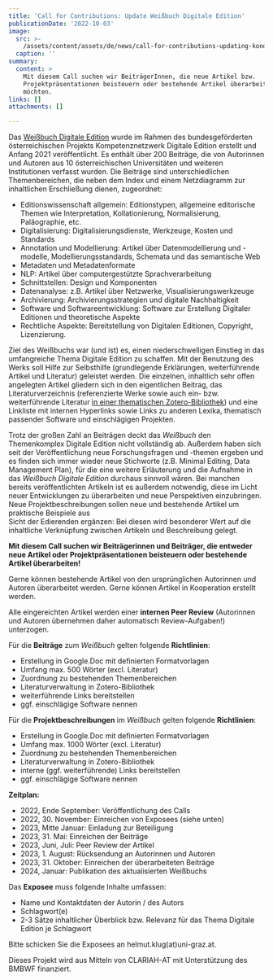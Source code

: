 ```yaml
---
title: 'Call for Contributions: Update Weißbuch Digitale Edition'
publicationDate: '2022-10-03'
image:
  src: >-
    /assets/content/assets/de/news/call-for-contributions-updating-konde/image.png
  caption: ''
summary:
  content: >
    Mit diesem Call suchen wir BeiträgerInnen, die neue Artikel bzw.
    Projektpräsentationen beisteuern oder bestehende Artikel überarbeiten
    möchten.
links: []
attachments: []

---
```


Das [Weißbuch Digitale Edition](https://www.digitale-edition.at) wurde im Rahmen des
bundesgeförderten österreichischen Projekts Kompetenznetzwerk Digitale Edition erstellt und Anfang
2021 veröffentlicht. Es enthält über 200 Beiträge, die von Autorinnen und Autoren aus 10
österreichischen Universitäten und weiteren Institutionen verfasst wurden. Die Beiträge sind
unterschiedlichen Themenbereichen, die neben dem Index und einem Netzdiagramm zur inhaltlichen
Erschließung dienen, zugeordnet:

* Editionswissenschaft allgemein: Editionstypen, allgemeine editorische Themen wie Interpretation,
  Kollationierung, Normalisierung, Paläographie, etc.
* Digitalisierung: Digitalisierungsdienste, Werkzeuge, Kosten und Standards
* Annotation und Modellierung: Artikel über Datenmodellierung und -modelle, Modellierungsstandards,
  Schemata und das semantische Web
* Metadaten und Metadatenformate
* NLP: Artikel über computergestützte Sprachverarbeitung
* Schnittstellen: Design und Komponenten
* Datenanalyse: z.B. Artikel über Netzwerke, Visualisierungswerkzeuge
* Archivierung: Archivierungsstrategien und digitale Nachhaltigkeit
* Software und Softwareentwicklung: Software zur Erstellung Digitaler Editionen und theoretische
  Aspekte
* Rechtliche Aspekte: Bereitstellung von Digitalen Editionen, Copyright, Lizenzierung.

Ziel des Weißbuchs war (und ist) es, einen niederschwelligen Einstieg in das umfangreiche Thema
Digitale Edition zu schaffen. Mit der Benutzung des Werks soll Hilfe zur Selbsthilfe (grundlegende
Erklärungen, weiterführende Artikel und Literatur) geleistet werden. Die einzelnen, inhaltlich sehr
offen angelegten Artikel gliedern sich in den eigentlichen Beitrag, das Literaturverzeichnis
(referenzierte Werke sowie auch ein- bzw. weiterführende Literatur
[in einer thematischen Zotero-Bibliothek](https://www.zotero.org/groups/1332658/konde)) und eine
Linkliste mit internen Hyperlinks sowie Links zu anderen Lexika, thematisch passender Software und
einschlägigen Projekten.

Trotz der großen Zahl an Beiträgen deckt das *Weißbuch* den Themenkomplex Digitale Edition nicht
vollständig ab. Außerdem haben sich seit der Veröffentlichung neue Forschungsfragen und -themen
ergeben und es finden sich immer wieder neue Stichworte (z.B. Minimal Editing, Data Management
Plan), für die eine weitere Erläuterung und die Aufnahme in das *Weißbuch Digitale Edition* durchaus
sinnvoll wären. Bei manchen bereits veröffentlichten Artikeln ist es außerdem notwendig, diese im
Licht neuer Entwicklungen zu überarbeiten und neue Perspektiven einzubringen.\
Neue Projektbeschreibungen sollen neue und bestehende Artikel um praktische Beispiele aus\
Sicht der Edierenden ergänzen: Bei diesen wird besonderer Wert auf die inhaltliche Verknüpfung
zwischen Artikeln und Beschreibung gelegt.

**Mit diesem Call suchen wir Beiträgerinnen und Beiträger, die entweder neue Artikel oder
Projektpräsentationen beisteuern oder bestehende Artikel überarbeiten!**

Gerne können bestehende Artikel von den ursprünglichen Autorinnen und Autoren überarbeitet werden.
Gerne können Artikel in Kooperation erstellt werden.

Alle eingereichten Artikel werden einer **internen Peer Review** (Autorinnen und Autoren übernehmen
daher automatisch Review-Aufgaben!) unterzogen.

Für die **Beiträge** zum *Weißbuch* gelten folgende **Richtlinien**:

* Erstellung in Google.Doc mit definierten Formatvorlagen
* Umfang max. 500 Wörter (excl. Literatur)
* Zuordnung zu bestehenden Themenbereichen
* Literaturverwaltung in Zotero-Bibliothek
* weiterführende Links bereitstellen
* ggf. einschlägige Software nennen

Für die **Projektbeschreibungen** im *Weißbuch* gelten folgende **Richtlinien**:

* Erstellung in Google.Doc mit definierten Formatvorlagen
* Umfang max. 1000 Wörter (excl. Literatur)
* Zuordnung zu bestehenden Themenbereichen
* Literaturverwaltung in Zotero-Bibliothek
* interne (ggf. weiterführende) Links bereitstellen
* ggf. einschlägige Software nennen

**Zeitplan:**

* 2022, Ende September: Veröffentlichung des Calls
* 2022, 30. November: Einreichen von Exposees (siehe unten)
* 2023, Mitte Januar: Einladung zur Beteiligung
* 2023, 31. Mai: Einreichen der Beiträge
* 2023, Juni, Juli: Peer Review der Artikel
* 2023, 1. August: Rücksendung an Autorinnen und Autoren
* 2023, 31. Oktober: Einreichen der überarbeiteten Beiträge
* 2024, Januar: Publikation des aktualisierten Weißbuchs

Das **Exposee** muss folgende Inhalte umfassen:

* Name und Kontaktdaten der Autorin / des Autors
* Schlagwort(e)
* 2-3 Sätze inhaltlicher Überblick bzw. Relevanz für das Thema Digitale Edition je Schlagwort

Bitte schicken Sie die Exposees an helmut.klug(at)uni-graz.at.

Dieses Projekt wird aus Mitteln von CLARIAH-AT mit Unterstützung des BMBWF finanziert.
